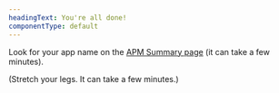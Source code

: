 ```yaml
---
headingText: You're all done!
componentType: default
---
```


Look for your app name on the [APM Summary page](https://one.newrelic.com/nr1-core?filters=%28domain%20IN%20%28%27APM%27%2C%20%27EXT%27%29%20AND%20type%20IN%20%28%27APPLICATION%27%2C%20%27SERVICE%27%29%29&state=f1dfd001-1723-431e-5412-33488d36fce8) (it can take a few minutes).

(Stretch your legs. It can take a few minutes.)
